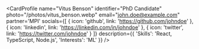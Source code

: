 
<CardProfile 
    name="Vitus Benson"
    identifier="PhD Candidate"
    photo="/photos/vitus_benson.webp"
    email="john.doe@example.com"
    partner='MPI'
    socials={[
    {
        icon: 'github',
        link: 'https://github.com/johndoe'
    },
    {
        icon: 'linkedin',
        link: 'https://linkedin.com/in/johndoe'
    },
    {
        icon: 'twitter',
        link: 'https://twitter.com/johndoe'
    }
    ]}
    description={{
    'Skills': 'React, TypeScript, Node.js',
    'Interests': 'ML'
    }}
/>